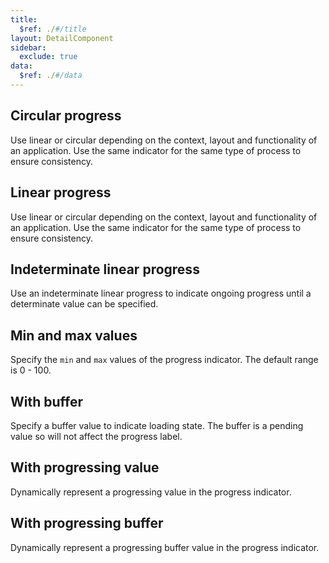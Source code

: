 ```yaml
---
title:
  $ref: ./#/title
layout: DetailComponent
sidebar:
  exclude: true
data:
  $ref: ./#/data
---
```


<LivePreviewControls>

<LivePreview componentName="progress" exampleName="Circular" >

## Circular progress

Use linear or circular depending on the context, layout and functionality of an application. Use the same indicator for the same type of process to ensure consistency.

</LivePreview>

<LivePreview componentName="progress" exampleName="Linear" >

## Linear progress

Use linear or circular depending on the context, layout and functionality of an application. Use the same indicator for the same type of process to ensure consistency.

</LivePreview>

<LivePreview componentName="progress" exampleName="LinearIndeterminate" >

## Indeterminate linear progress

Use an indeterminate linear progress to indicate ongoing progress until a determinate value can be specified.

</LivePreview>

<LivePreview componentName="progress" exampleName="WithMinVal" >

## Min and max values

Specify the `min` and `max` values of the progress indicator. The default range is 0 - 100.

</LivePreview>
<LivePreview componentName="progress" exampleName="WithBuffer" >

## With buffer

Specify a buffer value to indicate loading state. The buffer is a pending value so will not affect the progress label.

</LivePreview>
<LivePreview componentName="progress" exampleName="WithProgVal" >

## With progressing value

Dynamically represent a progressing value in the progress indicator.

</LivePreview>
<LivePreview componentName="progress" exampleName="WithProgBufferVal" >

## With progressing buffer

Dynamically represent a progressing buffer value in the progress indicator.

</LivePreview>

</LivePreviewControls>
